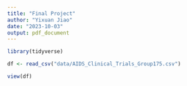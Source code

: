 ```yaml
---
title: "Final Project"
author: "Yixuan Jiao"
date: "2023-10-03"
output: pdf_document
---
```


```r
library(tidyverse)
```

```r
df <- read_csv("data/AIDS_Clinical_Trials_Group175.csv")
```

```r
view(df)
```

